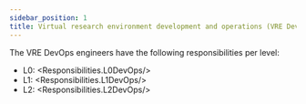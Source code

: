 ```yaml
---
sidebar_position: 1
title: Virtual research environment development and operations (VRE DevOps) engineer
---
```


The VRE DevOps engineers have the following responsibilities per level:
- L0: <Responsibilities.L0DevOps/>
- L1: <Responsibilities.L1DevOps/>
- L2: <Responsibilities.L2DevOps/>